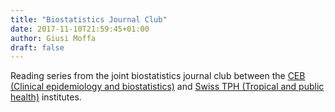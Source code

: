```yaml
---
title: "Biostatistics Journal Club"
date: 2017-11-10T21:59:45+01:00
author: Giusi Moffa
draft: false
---
```


Reading series from the joint biostatistics journal club between the [CEB (Clinical epidemiology and biostatistics)](http://ceb-institute.org/ceb) and [Swiss TPH (Tropical and public health)](https://www.swisstph.ch/en/) institutes.